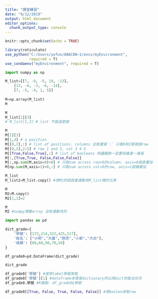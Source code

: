 ```yaml
---
title: "課堂練習"
date: "9/12/2019"
output: html_document
editor_options: 
  chunk_output_type: console
---
```


```r
knitr::opts_chunk$set(echo = TRUE)

library(reticulate)
use_python("C:/Users/yofun/ANACON~1/envs/myEnvironment",
           required = T)
use_condaenv("myEnvironment", required = T)
```

```python
import numpy as np
```

```python
M_list=[[7, -9, -5, 10, -13], 
    [12, -6, -3, -6, -14], 
    [7, -5, -4, 1, 5]]
    
M=np.array(M_list)
M
```
```python
M
M_list[1][3]
# M_list[1,3] # list 不能這麼做

M
M[1][3]
M[1,3] # a position
M[[0,2],:] # list of positions. columns 全取要寫`:` 只取0和2那兩個row
M[[0,2],2:5] # row 1 and 3, col 3 4 5
M[[True,False,True],:] # list of booleans 用邏輯取一定要和維度一樣長
M[:,[True,True, False,False,False]] 
M[:,np.sum(M,axis=0)>0] # 只取sum across row>0的column, axis=0就直著加
M[np.sum(M,axis=1)<0,:] # 只取sum across col<0的row, axis=1就橫著加
```

```python
M_list
M_list2=M_list.copy() #改M2的話就會連動改M_list裡的元素

```

```python
M
M2=M.copy()
M2[1,1]=2

M
M2 #numpy裡變array 沒有連動性的 
```

```python
import pandas as pd
```

```python
dict_grade={
    '學號': [172,214,322,425,517],
    '姓名': ["小明","大雄","胖虎","小新","大白"],
    '成績': [80,60,90,70,50]
}

df_grade0=pd.DataFrame(dict_grade)
```

```python
dict_grade

df_grade0['學號'] #使用label學號來取
df_grade0['學號'][1] #dataframe本質是dictionary所以用dict的取法也可
df_grade0.學號 #R裡面: df_grade0$學號
```

```python
df_grade0[[True, False, True, False, False]] #用boolen來取row

```

